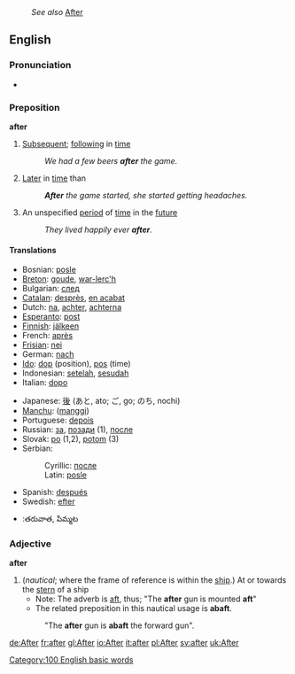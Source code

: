 :''See also'' [[After]]
==English==
===Pronunciation===
*{{audio|en-us-after.ogg|Audio (US)}}

===Preposition===
'''after'''
#[[Subsequent]]; [[following]] in [[time]]
#:''We had a few beers '''after''' the game.''
#[[Later]] in [[time]] than
#:'''''After''' the game started, she started getting headaches.''
#An unspecified [[period]] of [[time]] in the [[future]]
#:''They lived happily ever '''after'''.''

====Translations====
{{top}}
<!--languages from A to I go here-->
*Bosnian: [[posle]]
*[[Breton]]: [[goude]], [[war-lerc'h]]
*Bulgarian: [[след]]
*[[Catalan]]: [[desprès]], [[en acabat]]
*Dutch: [[na]], [[achter]], [[achterna]]
*[[Esperanto]]: [[post]]
*[[Finnish]]: [[jälkeen]]
*French: [[après]]
*[[Frisian]]: [[nei]]
*German: [[nach]]
*[[Ido]]: [[dop]] (position), [[pos]] (time)
*Indonesian: [[setelah]], [[sesudah]]
*Italian: [[dopo]]
{{mid}}
<!--languages from J to Z go here-->
*Japanese: [[後]] (あと, ato; ご, go; のち, nochi)
*[[Manchu]]: ([[manggi]])
*Portuguese: [[depois]]
*Russian: [[за]], [[позади]] (1), [[после]]
*Slovak: [[po]] (1,2), [[potom]] (3)
*Serbian:
*:Cyrillic: [[после]]
*:Latin: [[posle]]
*Spanish: [[después]]
*Swedish: [[efter]]
*{{te}}:తరువాత, పిమ్మట
{{bottom}}

===Adjective===
'''after'''
#(''nautical''; where the frame of reference is within the [[ship]].) At or towards the [[stern]] of a ship 
#*Note: The adverb is [[aft]], thus; "The '''after''' gun is mounted '''aft'''"
#*The related preposition in this nautical usage is '''abaft'''. 
#:"The '''after''' gun is '''abaft''' the forward gun".



[[Category:100 English basic words]]

[[de:After]]
[[fr:after]]
[[gl:After]]
[[io:After]]
[[it:after]]
[[pl:After]]
[[sv:after]]
[[uk:After]]